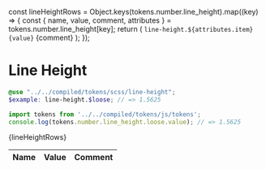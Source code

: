 const lineHeightRows = Object.keys(tokens.number.line_height).map((key) => {
  const { name, value, comment, attributes } = tokens.number.line_height[key];
  return (
    <tr key={name}>
      <td>
        <code>line-height.${attributes.item}</code>
      </td>
      <td>
        <code>{value}</code>
      </td>
      <td>{comment}</td>
    </tr>
  );
});

<Meta title="Design/Tokens/Line Height" />

# Line Height

```scss
@use "../../compiled/tokens/scss/line-height";
$example: line-height.$loose; // => 1.5625
```

```javascript
import tokens from '../../compiled/tokens/js/tokens';
console.log(tokens.number.line_height.loose.value); // => 1.5625
```

<table>
  <thead>
    <tr>
      <th style={{ width: '10%' }}>Name</th>
      <th>Value</th>
      <th>Comment</th>
    </tr>
  </thead>
  <tbody>{lineHeightRows}</tbody>
</table>
